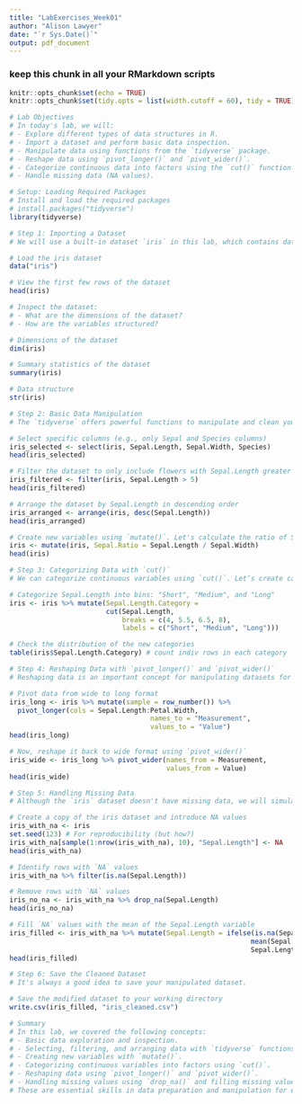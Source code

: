 ```yaml
---
title: "LabExercises_Week01"
author: "Alison Lawyer"
date: "`r Sys.Date()`"
output: pdf_document
---
```

### keep this chunk in all your RMarkdown scripts
```r
knitr::opts_chunk$set(echo = TRUE)
knitr::opts_chunk$set(tidy.opts = list(width.cutoff = 60), tidy = TRUE)
```


```r

# Lab Objectives
# In today's lab, we will:
# - Explore different types of data structures in R.
# - Import a dataset and perform basic data inspection.
# - Manipulate data using functions from the `tidyverse` package.
# - Reshape data using `pivot_longer()` and `pivot_wider()`.
# - Categorize continuous data into factors using the `cut()` function.
# - Handle missing data (NA values).

# Setup: Loading Required Packages
# Install and load the required packages
# install.packages("tidyverse")
library(tidyverse)

# Step 1: Importing a Dataset
# We will use a built-in dataset `iris` in this lab, which contains data on the characteristics of iris flowers.

# Load the iris dataset
data("iris")

# View the first few rows of the dataset
head(iris)

# Inspect the dataset:
# - What are the dimensions of the dataset?
# - How are the variables structured?

# Dimensions of the dataset
dim(iris)

# Summary statistics of the dataset
summary(iris)

# Data structure
str(iris)

# Step 2: Basic Data Manipulation
# The `tidyverse` offers powerful functions to manipulate and clean your data. Let’s explore `filter()`, `select()`, `arrange()`, and `mutate()`.

# Select specific columns (e.g., only Sepal and Species columns)
iris_selected <- select(iris, Sepal.Length, Sepal.Width, Species)
head(iris_selected)

# Filter the dataset to only include flowers with Sepal.Length greater than 5
iris_filtered <- filter(iris, Sepal.Length > 5)
head(iris_filtered)

# Arrange the dataset by Sepal.Length in descending order
iris_arranged <- arrange(iris, desc(Sepal.Length))
head(iris_arranged)

# Create new variables using `mutate()`. Let's calculate the ratio of Sepal.Length to Sepal.Width
iris <- mutate(iris, Sepal.Ratio = Sepal.Length / Sepal.Width)
head(iris)

# Step 3: Categorizing Data with `cut()`
# We can categorize continuous variables using `cut()`. Let’s create categories for the `Sepal.Length` variable.

# Categorize Sepal.Length into bins: "Short", "Medium", and "Long"
iris <- iris %>% mutate(Sepal.Length.Category =
                        cut(Sepal.Length,
                            breaks = c(4, 5.5, 6.5, 8),
                            labels = c("Short", "Medium", "Long")))

# Check the distribution of the new categories
table(iris$Sepal.Length.Category) # count indiv rows in each category

# Step 4: Reshaping Data with `pivot_longer()` and `pivot_wider()`
# Reshaping data is an important concept for manipulating datasets for analysis. We will reshape the iris dataset to demonstrate this.

# Pivot data from wide to long format
iris_long <- iris %>% mutate(sample = row_number()) %>% 
  pivot_longer(cols = Sepal.Length:Petal.Width,
                                   names_to = "Measurement",
                                   values_to = "Value")
head(iris_long)

# Now, reshape it back to wide format using `pivot_wider()`
iris_wide <- iris_long %>% pivot_wider(names_from = Measurement,
                                       values_from = Value)
head(iris_wide)

# Step 5: Handling Missing Data
# Although the `iris` dataset doesn't have missing data, we will simulate a scenario where there are some `NA` values and learn how to handle them.

# Create a copy of the iris dataset and introduce NA values
iris_with_na <- iris
set.seed(123) # For reproducibility (but how?)
iris_with_na[sample(1:nrow(iris_with_na), 10), "Sepal.Length"] <- NA
head(iris_with_na)

# Identify rows with `NA` values
iris_with_na %>% filter(is.na(Sepal.Length))

# Remove rows with `NA` values
iris_no_na <- iris_with_na %>% drop_na(Sepal.Length)
head(iris_no_na)

# Fill `NA` values with the mean of the Sepal.Length variable
iris_filled <- iris_with_na %>% mutate(Sepal.Length = ifelse(is.na(Sepal.Length), 
                                                            mean(Sepal.Length, na.rm = TRUE),
                                                            Sepal.Length))
head(iris_filled)

# Step 6: Save the Cleaned Dataset
# It's always a good idea to save your manipulated dataset.

# Save the modified dataset to your working directory
write.csv(iris_filled, "iris_cleaned.csv")

# Summary
# In this lab, we covered the following concepts:
# - Basic data exploration and inspection.
# - Selecting, filtering, and arranging data with `tidyverse` functions.
# - Creating new variables with `mutate()`.
# - Categorizing continuous variables into factors using `cut()`.
# - Reshaping data using `pivot_longer()` and `pivot_wider()`.
# - Handling missing values using `drop_na()` and filling missing values with `mutate()`.
# These are essential skills in data preparation and manipulation for ecology and evolutionary biology research.

```

